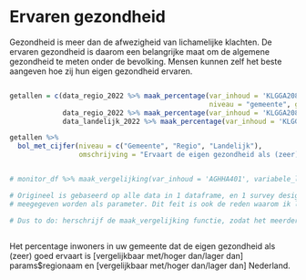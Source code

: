 
# Ervaren gezondheid


Gezondheid is meer dan de afwezigheid van lichamelijke klachten. De ervaren gezondheid is daarom een belangrijke maat om de algemene gezondheid te meten onder de bevolking. Mensen kunnen zelf het beste aangeven hoe zij hun eigen gezondheid ervaren.

::::: {layout="[50, 50]"}
::: column
```r

getallen = c(data_regio_2022 %>% maak_percentage(var_inhoud = 'KLGGA208', design = design_regio_2022,
                                                 niveau = "gemeente", gemeentekolom = "Gemeentecode", stratum_kolom = "PrimaireEenheid"),
             data_regio_2022 %>% maak_percentage(var_inhoud = 'KLGGA208', design = design_regio_2022, niveau = "regio"),
             data_landelijk_2022 %>% maak_percentage(var_inhoud = 'KLGGA208', design = design_landelijk_2022, niveau = "nl"))

getallen %>%
  bol_met_cijfer(niveau = c("Gemeente", "Regio", "Landelijk"),
                 omschrijving = "Ervaart de eigen gezondheid als (zeer) goed")


```
:::
::::


```r


# monitor_df %>% maak_vergelijking(var_inhoud = 'AGHHA401', variabele_label = 'bij ouders/verzorgers woont', var_crossing = 'AGOJB401', niveau = "regio")

# Origineel is gebaseerd op alle data in 1 dataframe, en 1 survey design. Bij mij is het te gebruiken survey design echter mogelijk anders per variabele, dus deze moet
# meegegeven worden als parameter. Dit feit is ook de reden waarom ik landelijke data en regionale data niet heb samengevoegd.

# Dus to do: herschrijf de maak_vergelijking functie, zodat het meerdere databestanden als parameter neemt, en meerdere survey designs. 



```


Het percentage inwoners in uw gemeente dat de eigen gezondheid als (zeer) goed ervaart is [vergelijkbaar met/hoger dan/lager dan] params$regionaam en [vergelijkbaar met/hoger dan/lager dan] Nederland. 



